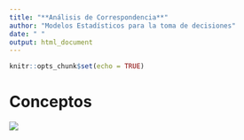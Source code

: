 ```yaml
---
title: "**Análisis de Correspondencia**"
author: "Modelos Estadísticos para la toma de decisiones"
date: " "
output: html_document
---
```


```r
knitr::opts_chunk$set(echo = TRUE)
```

# **Conceptos**

![](img/enconstruccion.jpg)
